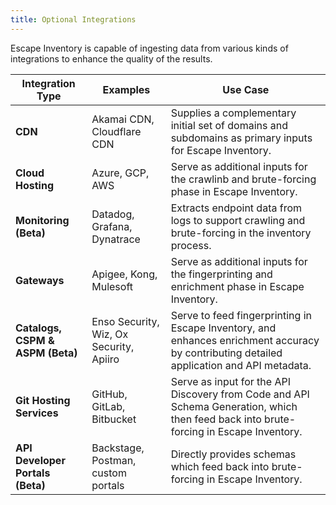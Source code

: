 ```yaml
---
title: Optional Integrations
---
```


Escape Inventory is capable of ingesting data from various kinds of integrations to enhance the quality of the results.

| Integration Type | Examples | Use Case |
| ----- | ----- | ----- |
| **CDN** | Akamai CDN, Cloudflare CDN | Supplies a complementary initial set of domains and subdomains as primary inputs for Escape Inventory. |
| **Cloud Hosting** | Azure, GCP, AWS | Serve as additional inputs for the crawlinb and brute-forcing phase in Escape Inventory. |
| **Monitoring (Beta)** | Datadog, Grafana, Dynatrace | Extracts endpoint data from logs to support crawling and brute-forcing in the inventory process. |
| **Gateways** | Apigee, Kong, Mulesoft | Serve as additional inputs for the fingerprinting and enrichment phase in Escape Inventory. |
| **Catalogs, CSPM & ASPM (Beta)** | Enso Security, Wiz, Ox Security, Apiiro | Serve to feed fingerprinting in Escape Inventory, and enhances enrichment accuracy by contributing detailed application and API metadata. |
| **Git Hosting Services** | GitHub, GitLab, Bitbucket | Serve as input for the API Discovery from Code and API Schema Generation, which then feed back into brute-forcing in Escape Inventory. |
| **API Developer Portals (Beta)** | Backstage, Postman, custom portals | Directly provides schemas which feed back into brute-forcing in Escape Inventory. |

